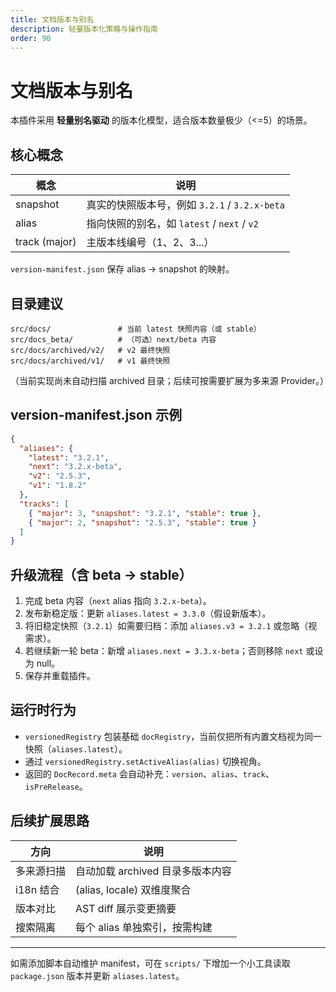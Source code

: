 ```yaml
---
title: 文档版本与别名
description: 轻量版本化策略与操作指南
order: 90
---
```


# 文档版本与别名

本插件采用 **轻量别名驱动** 的版本化模型，适合版本数量极少（&lt;=5）的场景。

## 核心概念

| 概念 | 说明 |
|------|------|
| snapshot | 真实的快照版本号，例如 `3.2.1` / `3.2.x-beta` |
| alias | 指向快照的别名，如 `latest` / `next` / `v2` |
| track (major) | 主版本线编号（1、2、3...）|

`version-manifest.json` 保存 alias → snapshot 的映射。

## 目录建议

```
src/docs/               # 当前 latest 快照内容（或 stable）
src/docs_beta/          # （可选）next/beta 内容
src/docs/archived/v2/   # v2 最终快照
src/docs/archived/v1/   # v1 最终快照
```

（当前实现尚未自动扫描 archived 目录；后续可按需要扩展为多来源 Provider。）

## version-manifest.json 示例

```json
{
  "aliases": {
    "latest": "3.2.1",
    "next": "3.2.x-beta",
    "v2": "2.5.3",
    "v1": "1.8.2"
  },
  "tracks": [
    { "major": 3, "snapshot": "3.2.1", "stable": true },
    { "major": 2, "snapshot": "2.5.3", "stable": true }
  ]
}
```

## 升级流程（含 beta → stable）

1. 完成 beta 内容（`next` alias 指向 `3.2.x-beta`）。
2. 发布新稳定版：更新 `aliases.latest = 3.3.0`（假设新版本）。
3. 将旧稳定快照（`3.2.1`）如需要归档：添加 `aliases.v3 = 3.2.1` 或忽略（视需求）。
4. 若继续新一轮 beta：新增 `aliases.next = 3.3.x-beta`；否则移除 `next` 或设为 null。
5. 保存并重载插件。

## 运行时行为

- `versionedRegistry` 包装基础 `docRegistry`，当前仅把所有内置文档视为同一快照（`aliases.latest`）。
- 通过 `versionedRegistry.setActiveAlias(alias)` 切换视角。
- 返回的 `DocRecord.meta` 会自动补充：`version`、`alias`、`track`、`isPreRelease`。

## 后续扩展思路

| 方向 | 说明 |
|------|------|
| 多来源扫描 | 自动加载 archived 目录多版本内容 |
| i18n 结合 | (alias, locale) 双维度聚合 |
| 版本对比 | AST diff 展示变更摘要 |
| 搜索隔离 | 每个 alias 单独索引，按需构建 |

---

如需添加脚本自动维护 manifest，可在 `scripts/` 下增加一个小工具读取 `package.json` 版本并更新 `aliases.latest`。
